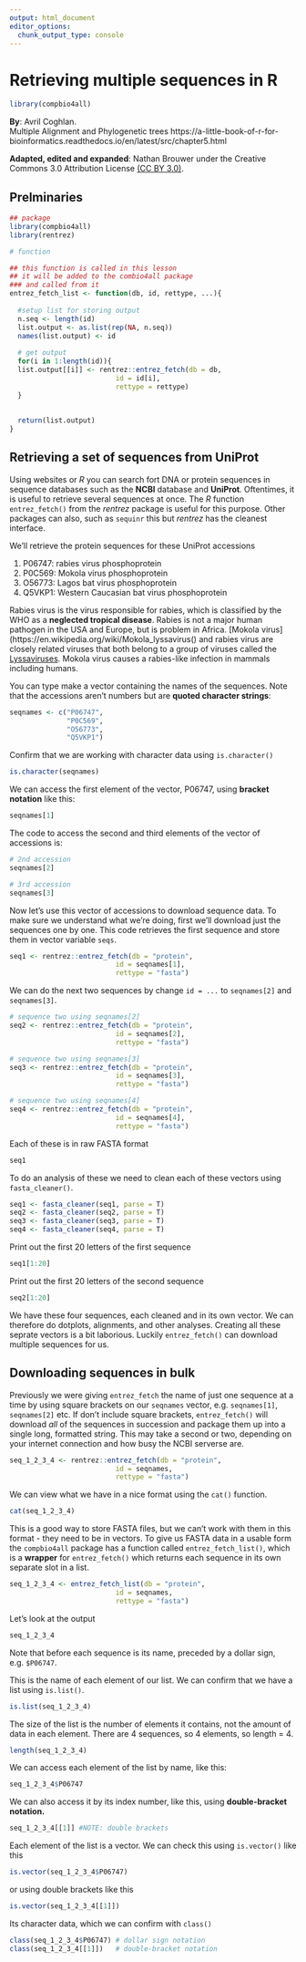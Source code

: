 ```yaml
---
output: html_document
editor_options: 
  chunk_output_type: console
---
```

# Retrieving multiple sequences in R

```r
library(compbio4all)
```


**By**: Avril Coghlan.  
Multiple Alignment and Phylogenetic trees
https://a-little-book-of-r-for-bioinformatics.readthedocs.io/en/latest/src/chapter5.html

**Adapted, edited and expanded**: Nathan Brouwer under the Creative Commons 3.0 Attribution License [(CC BY 3.0)](https://creativecommons.org/licenses/by/3.0/).


## Prelminaries

<!-- TODO:  add entrez_fetch_list to combio4all -->
<!-- Add output to combio4all -->

```r
## package
library(compbio4all)
library(rentrez)

# function

## this function is called in this lesson
## it will be added to the combio4all package
### and called from it
entrez_fetch_list <- function(db, id, rettype, ...){
  
  #setup list for storing output
  n.seq <- length(id)
  list.output <- as.list(rep(NA, n.seq))
  names(list.output) <- id
  
  # get output
  for(i in 1:length(id)){
  list.output[[i]] <- rentrez::entrez_fetch(db = db, 
                          id = id[i], 
                          rettype = rettype)
  }
  
  
  return(list.output)
}
```


## Retrieving a set of sequences from UniProt

Using websites or *R* you can search fort DNA or protein sequences in sequence databases such as the **NCBI** database and **UniProt**.  Oftentimes, it is useful to retrieve several sequences at once. The *R* function `entrez_fetch()` from the *rentrez* package is useful for this purpose.  Other packages can also, such as `sequinr` this but *rentrez* has the cleanest interface.

<!-- have I ever mention ACNUC before -->

<!-- IS this necessary?: -->
<!-- As its input, you need to give `entrez_fetch()` a vector containing the **accessions** for the sequences you wish to retrieve, as well as the name of the **ACNUC sub-database** that the sequences should be retrieved from. In this case, we want to retrieve sequences from **UniProt**, so the sequences should be in the **swissprot** ACNUC sub-database.  (It can be tricky to know exactly where to get sequences from sometimes so I will usually give you the code to do this). -->

<!-- This isn't actually how it works -->
<!-- The `entrez_fetch()` function returns a **list** variable, in which each element is a separate **vector** containing one of the sequences of interest.  **Lists* are a common data structure in *R* and can take some getting used to, but by working with them we will become familiar with how they work.  Unfortunately there are some quirks in how *R* likes you to write code referring to lists, so I will frequently provide the necessary code for this. -->

We'll retrieve the protein sequences for these UniProt accessions 

1. P06747: rabies virus phosphoprotein
1. P0C569: Mokola virus phosphoprotein
1. O56773: Lagos bat virus phosphoprotein
1. Q5VKP1: Western Caucasian bat virus phosphoprotein

Rabies virus is the virus responsible for rabies, which is classified by the WHO as a **neglected tropical disease**. Rabies is not a major human pathogen in the USA and Europe, but is problem in Africa.   [Mokola virus](https://en.wikipedia.org/wiki/Mokola_lyssavirus() and rabies virus are closely related viruses that both belong to a group of viruses called the [Lyssaviruses](https://en.wikipedia.org/wiki/Lyssavirus). Mokola virus causes a rabies-like infection in mammals including humans.

You can type make a vector containing the names of the sequences.   Note that the accessions aren't numbers but are **quoted character strings**: 

```r
seqnames <- c("P06747", 
              "P0C569", 
              "O56773", 
              "Q5VKP1")  
```


Confirm that we are working with character data using `is.character()`
```r
is.character(seqnames)
```


We can access the first element of the vector, P06747, using **bracket notation** like this:
```r
seqnames[1]
```


The code to access the second and third elements of the vector of accessions is:
```r
# 2nd accession
seqnames[2]

# 3rd accession
seqnames[3]

```

Now let's use this vector of accessions to download sequence data.  To make sure we understand what we're doing, first we'll download just the sequences one by one.  This code retrieves the first sequence and store them in vector variable `seqs`.
```r
seq1 <- rentrez::entrez_fetch(db = "protein", 
                          id = seqnames[1], 
                          rettype = "fasta")      

```

We can do the next two sequences by change `id = ...` to ` seqnames[2]` and ` seqnames[3]`.
```r
# sequence two using seqnames[2]
seq2 <- rentrez::entrez_fetch(db = "protein", 
                          id = seqnames[2], 
                          rettype = "fasta") 

# sequence two using seqnames[3]
seq3 <- rentrez::entrez_fetch(db = "protein", 
                          id = seqnames[3], 
                          rettype = "fasta")

# sequence two using seqnames[4]
seq4 <- rentrez::entrez_fetch(db = "protein", 
                          id = seqnames[4], 
                          rettype = "fasta")
```


Each of these is in raw FASTA format
```r
seq1
```

To do an analysis of these we need to clean each of these vectors using `fasta_cleaner()`.
```r
seq1 <- fasta_cleaner(seq1, parse = T)  
seq2 <- fasta_cleaner(seq2, parse = T)  
seq3 <- fasta_cleaner(seq3, parse = T)  
seq4 <- fasta_cleaner(seq4, parse = T)  
```

Print out the first 20 letters of the first sequence
```r
seq1[1:20]                                   
```

Print out the first 20 letters of the second sequence
```r
seq2[1:20]                                   
```

We have these four sequences, each cleaned and in its own vector.  We can therefore do dotplots, alignments, and other analyses.  Creating all these seprate vectors is a bit laborious.  Luckily `entrez_fetch()` can download multiple sequences for us.

## Downloading sequences in bulk

Previously we were giving `entrez_fetch` the name of just one sequence at a time by using square brackets on our `seqnames` vector, e.g. `seqnames[1]`, `seqnames[2]` etc.  If don't include square brackets, `entrez_fetch()` will download *all* of the sequences in succession and package them up into a single long, formatted string.  This may take a second or two, depending on your internet connection and how busy the NCBI serverse are.

```r
seq_1_2_3_4 <- rentrez::entrez_fetch(db = "protein", 
                          id = seqnames, 
                          rettype = "fasta")
```

We can view what we have in a nice format using the `cat()` function.
```r
cat(seq_1_2_3_4)
```

This is a good way to store FASTA files, but we can't work with them in this format - they need to be in vectors.  To give us FASTA data in a usable form the `compbio4all` package has a function called `entrez_fetch_list()`, which is a **wrapper** for `entrez_fetch()` which returns each sequence in its own separate slot in a list.

```r
seq_1_2_3_4 <- entrez_fetch_list(db = "protein", 
                          id = seqnames, 
                          rettype = "fasta")
```

Let's look at the output
```r
seq_1_2_3_4
```

Note that before each sequence is its name, preceded by a dollar sign, e.g. `$P06747`.

This is the name of each element of our list.  We can confirm that we have a list using `is.list()`.

```r
is.list(seq_1_2_3_4)
```


The size of the list is the number of elements it contains, not the amount of data in each element.  There are 4 sequences, so 4 elements, so length = 4.
```r
length(seq_1_2_3_4)
```

We can access each element of the list by name, like this:

```r
seq_1_2_3_4$P06747
```

We can also access it by its index number, like this, using **double-bracket notation.**

```r
seq_1_2_3_4[[1]] #NOTE: double brackets
```


Each element of the list is a vector.  We can check this using `is.vector()` like this 
```r
is.vector(seq_1_2_3_4$P06747)
```

or using double brackets like this

```r
is.vector(seq_1_2_3_4[[1]])
```

Its character data, which we can confirm with `class()`
```r
class(seq_1_2_3_4$P06747) # dollar sign notation
class(seq_1_2_3_4[[1]])   # double-bracket notation
```


<!-- Once you have retrieved the sequences using `entrez_fetch()`, you can then use the function write.fasta() from the SeqinR package to write the sequences to a FASTA-format file. As its arguments (inputs), the write.fasta() function takes the list variable containing the sequences, and a vector containing the names of the sequences, and the name that you want to give to the FASTA-format file. For example: -->

<!-- TODO: make this a data object in package -->
<!-- TODO: where should students write this to? -->
<!-- ```{r. eval = F} -->
<!-- seqinr::write.fasta(seq_1_2_3_4, seqnames,file="data-raw/phosphoproteins.fasta") -->
<!-- ``` -->

<!-- The command above will write the sequences in list variable seqs to a FASTA-format file called “phosphoproteins.fasta” in the “My Documents” folder on your computer. -->

